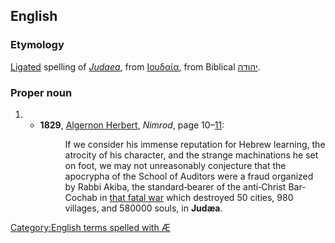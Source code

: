==English==

===Etymology===
[[ligated|Ligated]] spelling of {{etyl|la}} ''[[Judaea]]'', from {{etyl|grc|en}} [[Ιουδαία]], from Biblical {{etyl|he}} [[יהודה]].

===Proper noun===
{{en-proper noun}}

# {{archaic spelling of|[[Judea#English|Judea]]}}
#* '''1829''', [http://en.wikipedia.org/wiki/Algernon_Herbert Algernon Herbert], ''Nimrod'',  page 10–[http://books.google.com/books?id=3fooAAAAYAAJ&hl=en&pg=PA11#v=onepage&q&f=false 11]:
#*: If we consider his immense reputation for Hebrew learning, the atrocity of his character, and the strange machinations he set on foot, we may not unreasonably conjecture that the apocrypha of the School of Auditors were a fraud organized by Rabbi Akiba, the standard‐bearer of the anti‐Christ Bar‐Cochab in [http://en.wikipedia.org/wiki/Bar_Kokhba_revolt that fatal war] which destroyed 50 cities, 980 villages, and 580000 souls, in '''Judæa'''.

[[Category:English terms spelled with Æ]]